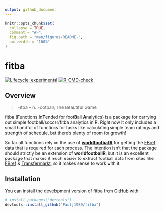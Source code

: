 ```yaml
---
output: github_document
---
```


<!-- README.md is generated from README.Rmd. Please edit that file -->

```r
knitr::opts_chunk$set(
  collapse = TRUE,
  comment = "#>",
  fig.path = "man/figures/README-",
  out.width = "100%"
)
```

# fitba

<!-- badges: start -->
[![Lifecycle: experimental](https://img.shields.io/badge/lifecycle-experimental-orange.svg)](https://lifecycle.r-lib.org/articles/stages.html#experimental)
[![R-CMD-check](https://github.com/Paulj1989/fitba/actions/workflows/R-CMD-check.yaml/badge.svg)](https://github.com/Paulj1989/fitba/actions/workflows/R-CMD-check.yaml)
<!-- badges: end -->

## Overview

> Fitba – n. Football; The Beautiful Game

fitba (**F**unctions **I**n**T**ended for foot**B**all **A**nalytics) is a package for carrying out simple football/soccer/fitba analytics in R. Right now it only includes a small handful of functions for tasks like calculating simple team ratings and strength of schedule, but there's plenty of room for growth!

So far all functions rely on the use of [**worldfootballR**](https://jaseziv.github.io/worldfootballR/) for getting the [FBref](https://fbref.com/) data that is required for each process. The intention isn't that the package should strictly be an extension of **worldfootballR**, but it is an excellent package that makes it much easier to extract football data from sites like [FBref](https://fbref.com/) & [Transfermarkt](https://www.transfermarkt.com/), so it makes sense to work with it.

## Installation

You can install the development version of fitba from [GitHub](https://github.com/) with:

``` r
# install.packages("devtools")
devtools::install_github("Paulj1989/fitba")
```
